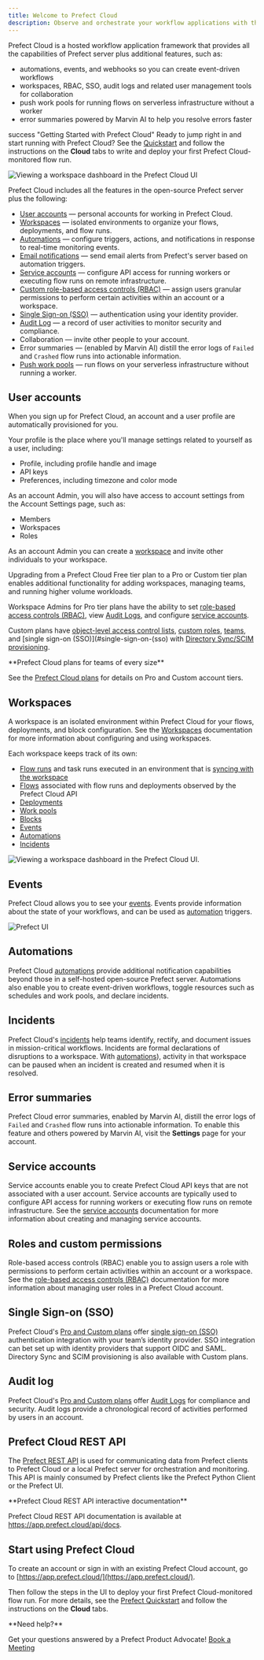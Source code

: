 ```yaml
---
title: Welcome to Prefect Cloud
description: Observe and orchestrate your workflow applications with the hosted Prefect Cloud platform.
---
```


Prefect Cloud is a hosted workflow application framework that provides all the capabilities of Prefect server plus additional features, such as:

- automations, events, and webhooks so you can create event-driven workflows
- workspaces, RBAC, SSO, audit logs and related user management tools for collaboration
- push work pools for running flows on serverless infrastructure without a worker
- error summaries powered by Marvin AI to help you resolve errors faster

success "Getting Started with Prefect Cloud"
    Ready to jump right in and start running with Prefect Cloud? See the [Quickstart](/3.0rc/get-started/quickstart/) and follow the instructions on the **Cloud** tabs to write and deploy your first Prefect Cloud-monitored flow run.

![Viewing a workspace dashboard in the Prefect Cloud UI](/3.0rc/img/ui/cloud-dashboard.png)

Prefect Cloud includes all the features in the open-source Prefect server plus the following:


- [User accounts](#user-accounts) &mdash; personal accounts for working in Prefect Cloud.
- [Workspaces](/3.0rc/cloud/workspaces/) &mdash; isolated environments to organize your flows, deployments, and flow runs.
- [Automations](/3.0rc/react/understand-events/automations-triggers/) &mdash; configure triggers, actions, and notifications in response to real-time monitoring events.
- [Email notifications](/3.0rc/react/understand-events/automations-triggers/) &mdash; send email alerts from Prefect's server based on automation triggers.
- [Service accounts](/3.0rc/cloud/manage-users/service-accounts/) &mdash; configure API access for running workers or executing flow runs on remote infrastructure.
- [Custom role-based access controls (RBAC)](/3.0rc/cloud/manage-users/manage-roles/) &mdash; assign users granular permissions to perform certain activities within an account or a workspace.
- [Single Sign-on (SSO)](/3.0rc/cloud/manage-users/configure-sso/) &mdash; authentication using your identity provider.
- [Audit Log](/3.0rc/cloud/manage-users/audit-logs/) &mdash; a record of user activities to monitor security and compliance.
- Collaboration &mdash; invite other people to your account.
- Error summaries  &mdash; (enabled by Marvin AI) distill the error logs of `Failed` and `Crashed` flow runs into actionable information.
- [Push work pools](/3.0rc/deploy/dynamic-infra/push-runs-serverless/) &mdash; run flows on your serverless infrastructure without running a worker.

## User accounts

When you sign up for Prefect Cloud, an account and a user profile are automatically provisioned for you.

Your profile is the place where you'll manage settings related to yourself as a user, including:

- Profile, including profile handle and image
- API keys
- Preferences, including timezone and color mode

As an account Admin, you will also have access to account settings from the Account Settings page, such as:

- Members
- Workspaces
- Roles

As an account Admin you can create a [workspace](#workspaces) and invite other individuals to your workspace.

Upgrading from a Prefect Cloud Free tier plan to a Pro or Custom tier plan enables additional functionality for adding workspaces, managing teams, and running higher volume workloads.

Workspace Admins for Pro tier plans have the ability to set [role-based access controls (RBAC)](#roles-and-custom-permissions), view [Audit Logs](#audit-log), and configure [service accounts](#service-accounts).

Custom plans have [object-level access control lists](/3.0rc/cloud/manage-users/object-access-control-lists/), [custom roles](/3.0rc/cloud/manage-users/manage-roles/), [teams](/3.0rc/cloud/manage-users/manage-teams/), and [single sign-on (SSO)](#single-sign-on-(sso) with [Directory Sync/SCIM provisioning](/3.0rc/cloud/manage-users/configure-sso/#scim-provisioning).

<Tip> 
**Prefect Cloud plans for teams of every size**

See the [Prefect Cloud plans](https://www.prefect.io/pricing/) for details on Pro and Custom account tiers.
</Tip>

## Workspaces

A workspace is an isolated environment within Prefect Cloud for your flows, deployments, and block configuration.
See the [Workspaces](/3.0rc/cloud/workspaces/) documentation for more information about configuring and using workspaces.

Each workspace keeps track of its own:

- [Flow runs](/3.0rc/develop/write-workflows/) and task runs executed in an environment that is [syncing with the workspace](/3.0rc/cloud/workspaces/)
- [Flows](/3.0rc/develop/write-workflows/) associated with flow runs and deployments observed by the Prefect Cloud API
- [Deployments](/3.0rc/deploy/serve-workflows/)
- [Work pools](/3.0rc/deploy/dynamic-infra/control-runs/)
- [Blocks](/3.0rc/develop/connect-third-party/)
- [Events](/3.0rc/react/understand-events/)
- [Automations](/3.0rc/react/understand-events/automations-triggers/)
- [Incidents](/3.0rc/react/manage-events/)

![Viewing a workspace dashboard in the Prefect Cloud UI.](/3.0rc/img/ui/cloud-new-workspace.png)

## Events

Prefect Cloud allows you to see your [events](/3.0rc/react/understand-events/). Events provide information about the state of your workflows, and can be used as [automation](/3.0rc/react/understand-events/automations-triggers/) triggers.

![Prefect UI](/3.0rc/img/ui/event-feed.png)

## Automations

Prefect Cloud [automations](/3.0rc/react/understand-events/automations-triggers/) provide additional notification capabilities beyond those in a self-hosted open-source Prefect server.
Automations also enable you to create event-driven workflows, toggle resources such as schedules and work pools, and declare incidents.

## Incidents <span class="badge pro"></span> <span class="badge custom"></span>

Prefect Cloud's [incidents](/3.0rc/react/manage-events/) help teams identify, rectify, and document issues in mission-critical workflows.
Incidents are formal declarations of disruptions to a workspace.
With [automations](/3.0rc/react/manage-events/#incident-automations)), activity in that workspace can be paused when an incident is created and resumed when it is resolved.

## Error summaries

Prefect Cloud error summaries, enabled by Marvin AI, distill the error logs of `Failed` and `Crashed` flow runs into actionable information.
To enable this feature and others powered by Marvin AI, visit the **Settings** page for your account.

## Service accounts <span class="badge pro"></span> <span class="badge custom"></span>

Service accounts enable you to create Prefect Cloud API keys that are not associated with a user account.
Service accounts are typically used to configure API access for running workers or executing flow runs on remote infrastructure.
See the [service accounts](/3.0rc/cloud/manage-users/service-accounts/) documentation for more information about creating and managing service accounts.

## Roles and custom permissions <span class="badge pro"> </span><span class="badge custom"></span>

Role-based access controls (RBAC) enable you to assign users a role with permissions to perform certain activities within an account or a workspace.
See the [role-based access controls (RBAC)](/3.0rc/cloud/manage-users/manage-roles/) documentation for more information about managing user roles in a Prefect Cloud account.

## Single Sign-on (SSO) <span class="badge pro"></span> <span class="badge custom"></span>

Prefect Cloud's [Pro and Custom plans](https://www.prefect.io/pricing) offer [single sign-on (SSO)](/3.0rc/cloud/manage-users/configure-sso/) authentication integration with your team’s identity provider.
SSO integration can bet set up with identity providers that support OIDC and SAML.
Directory Sync and SCIM provisioning is also available with Custom plans.

## Audit log <span class="badge pro"></span> <span class="badge custom"></span>

Prefect Cloud's [Pro and Custom plans](https://www.prefect.io/pricing) offer [Audit Logs](/3.0rc/cloud/manage-users/audit-logs/) for compliance and security.
Audit logs provide a chronological record of activities performed by users in an account.

## Prefect Cloud REST API

The [Prefect REST API](/3.0rc/api-ref/rest-api/) is used for communicating data from Prefect clients to Prefect Cloud or a local Prefect server for orchestration and monitoring.
This API is mainly consumed by Prefect clients like the Prefect Python Client or the Prefect UI.

<Info> 
**Prefect Cloud REST API interactive documentation**

Prefect Cloud REST API documentation is available at <a href="https://app.prefect.cloud/api/docs" target="_blank">https://app.prefect.cloud/api/docs</a>.
</Info>

## Start using Prefect Cloud

To create an account or sign in with an existing Prefect Cloud account, go to [https://app.prefect.cloud/](https://app.prefect.cloud/).

Then follow the steps in the UI to deploy your first Prefect Cloud-monitored flow run. For more details, see the [Prefect Quickstart](/3.0rc/get-started/quickstart/) and follow the instructions on the **Cloud** tabs.

<Tip>
**Need help?**

Get your questions answered by a Prefect Product Advocate!
[Book a Meeting](https://calendly.com/prefect-experts/prefect-product-advocates?utm_campaign=prefect_docs_cloud&utm_content=prefect_docs&utm_medium=docs&utm_source=docs)
</Tip>
